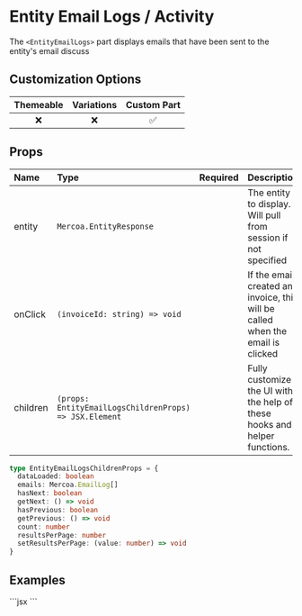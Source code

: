 
# Entity Email Logs / Activity

The `<EntityEmailLogs>` part displays emails that have been sent to the entity's email discuss

## Customization Options

| Themeable | Variations | Custom Part |
| :-------: | :--------: | :--------------: |
|    ❌     |     ❌     |        ✅        |

## Props

| Name     | Type                                                   | Required | Description                                                                    |
| :------- | :----------------------------------------------------- | :------- | :----------------------------------------------------------------------------- |
| entity   | `Mercoa.EntityResponse`                                |          | The entity to display. Will pull from session if not specified                 |
| onClick  | `(invoiceId: string) => void`                          |          | If the email created an invoice, this will be called when the email is clicked |
| children | `(props: EntityEmailLogsChildrenProps) => JSX.Element` |          | Fully customize the UI with the help of these hooks and helper functions.      |

```ts
type EntityEmailLogsChildrenProps = {
  dataLoaded: boolean
  emails: Mercoa.EmailLog[]
  hasNext: boolean
  getNext: () => void
  hasPrevious: boolean
  getPrevious: () => void
  count: number
  resultsPerPage: number
  setResultsPerPage: (value: number) => void
}
```

## Examples

<ComponentContainer>
  <EntityEmailLogs entity={payerEntity} />
  ```jsx
  <EntityEmailLogs entity={payerEntity} />
  ```
</ComponentContainer>
